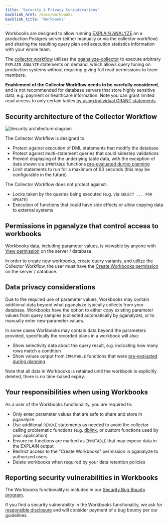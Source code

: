 ```yaml
---
title: 'Security & Privacy Considerations'
backlink_href: /docs/workbooks
backlink_title: 'Workbooks'
---
```


Workbooks are designed to allow running [EXPLAIN ANALYZE](https://www.postgresql.org/docs/current/sql-explain.html) on a production Postgres
server (either manually or via the collector workflow) and sharing the resulting query plan
and execution statistics information with your whole team.

The [collector workflow](collector-setup) utilizes the [pganalyze-collector](https://github.com/pganalyze/collector)
to execute arbitrary `EXPLAIN ANALYZE` statements on demand, which allows query tuning on production
systems without requiring giving full read permissions to team members.

**Enablement of the Collector Workflow needs to be carefully considered**, and is not recommended for database servers
that store highly sensitive data, e.g. payment or healthcare information. Note you can grant limited read access
to only certain tables [by using individual GRANT statements](collector-workflow#individual-grant-statements-instead-of-pg_read_all_data).

## Security architecture of the Collector Workflow

![Security architecture diagram](security_architecture.svg)

The Collector Workflow is designed to:

- Protect against execution of DML statements that modify the database
- Protect against multi-statement queries that could sidestep validations
- Prevent displaying of the underlying table data, with the exception of data shown via `IMMUTABLE` functions [pre-evaluated during planning](https://www.postgresql.org/docs/current/xfunc-volatility.html)
- Limit statements to run for a maximum of 60 seconds (this may be configurable in the future)

The Collector Workflow does not protect against:

- Locks taken by the queries being executed (e.g. via `SELECT ... FOR UPDATE`)
- Execution of functions that could have side effects or allow copying data to external systems

## Permissions in pganalyze that control access to workbooks

Workbooks data, including parameter values, is viewable by anyone with [View permission](/docs/accounts/permissions#view) on the server / database.

In order to create new workbooks, create query variants, and utilize the Collector Workflow, the user must have the [Create Workbooks permission](/docs/accounts/permissions#create-workbooks) on the server / database.

## Data privacy considerations

Due to the required use of parameter values, Workbooks may contain additional data
beyond what pganalyze typically collects from your database. Workbooks have the option
to either copy existing parameter values from query samples (collected automatically by pganalyze),
or to manually enter new parameter values.

In some cases Workbooks may contain data beyond the parameters provided, specifically
the recorded plans in a workbook will also:

* Show selectivity data about the query result, e.g. indicating how many rows match a condition
* Show values output from `IMMUTABLE` functions that were [pre-evaluated during planning](https://www.postgresql.org/docs/current/xfunc-volatility.html)

Note that all data in Workbooks is retained until the workbook is explicitly
deleted, there is no time-based expiry.

## Your responsibilities when using Workbooks

As a user of the Workbooks functionality, you are required to:

* Only enter parameter values that are safe to share and store in pganalyze
* Use additional `REVOKE` statements as needed to avoid the collector calling problematic
  functions (e.g. [dblink](https://www.postgresql.org/docs/current/dblink.html), or custom functions used by your application)
* Ensure no functions are marked as `IMMUTABLE` that may expose data in the EXPLAIN output
* Restrict access to the "Create Workbooks" permission in pganalyze to authorized users
* Delete workbooks when required by your data retention policies

## Reporting security vulnerabilities in Workbooks

The Workbooks functionality is included in our [Security Bug Bounty program](https://pganalyze.com/security/bug-bounty-program).

If you find a security vulnerability in the Workbooks functionality, we ask for [responsible disclosure](https://pganalyze.com/security/bug-bounty-program) and will consider payment of a bug bounty per our guidelines.
